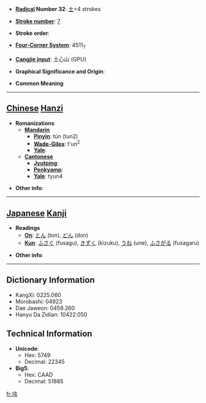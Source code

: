 * '''[[Wiktionary:Chinese radical index| Radical]] Number 32''': [[Wiktionary:Chinese radical index 土|土]]+4 strokes

* '''[[Wiktionary:Chinese total strokes index|Stroke number]]''': [[Wiktionary:Chinese total strokes index 7|7]]

* '''Stroke order''': 

* '''[[Wiktionary:Chinese four corner index|Four-Corner System]]''': 4511<sub>7</sub>

* '''[[Wiktionary:Chinese Cangjie index|Cangjie input]]''': 土心山 (GPU)

* '''Graphical Significance and Origin''': 

* '''Common Meaning'''

----

== [[Chinese]] [[Hanzi]] ==

* '''Romanizations'''
** '''[[Mandarin]]'''
*** '''[[Pinyin]]''': tún (tun2)
*** '''[[Wade-Giles]]''': t'un<sup>2</sup>
*** '''[[Yale]]''': 
** '''[[Cantonese]]'''
*** '''[[Jyutping]]''':
*** '''[[Penkyamp]]''': 
*** '''[[Yale]]''': tyun4

* '''Other info''': 

----

== [[Japanese]] [[Kanji]] ==

* '''Readings'''
** '''[[On]]''': [[とん]] (ton), [[どん]] (don)
** '''[[Kun]]''': [[ふさぐ]] (fusagu), [[きずく]] (kizuku), [[うね]] (une), [[ふさがる]] (fusagaru)

* '''Other info''':  

----

== Dictionary Information ==

* KangXi: 0225.060
* Morobashi: 04923
* Dae Jaweon: 0459.260
* Hanyu Da Zidian: 10422.050

== Technical Information ==

* '''Unicode''':
** Hex: 5749
** Decimal: 22345
* '''Big5''':
** Hex: CAAD
** Decimal: 51885

[[fr:坉]]